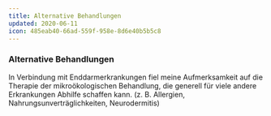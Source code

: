 ```yaml
---
title: Alternative Behandlungen
updated: 2020-06-11
icon: 485eab40-66ad-559f-958e-8d6e40b5b5c8
---
```


### Alternative Behandlungen

In Verbindung mit Enddarmerkrankungen fiel meine Aufmerksamkeit auf die Therapie der mikroökologischen Behandlung, die generell für viele andere Erkrankungen Abhilfe schaffen kann. (z. B. Allergien, Nahrungsunverträglichkeiten, Neurodermitis)
